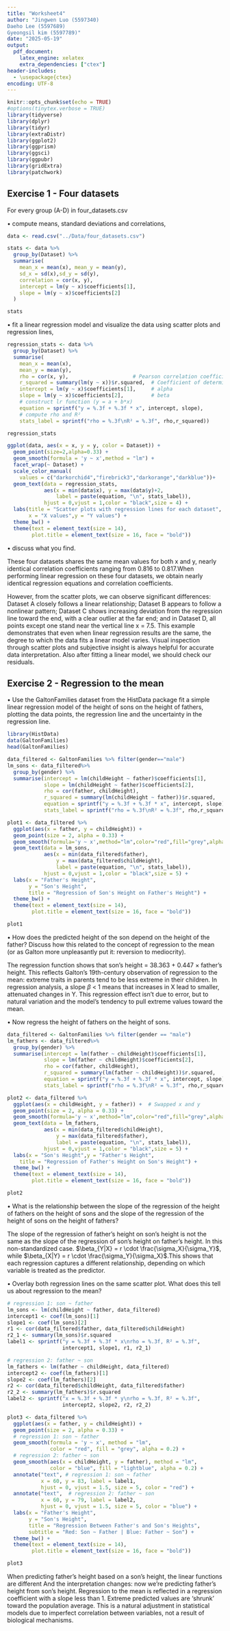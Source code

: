 ---
title: "Worksheet4"
author: "Jingwen Luo (5597340)
Daeho Lee (5597689)
Gyeongsil kim (5597789)"
date: "2025-05-19"
output:
  pdf_document:
    latex_engine: xelatex
    extra_dependencies: ["ctex"]
header-includes:
  - \usepackage{ctex}
encoding: UTF-8
---

```{r setup, include=FALSE}
knitr::opts_chunk$set(echo = TRUE)
#options(tinytex.verbose = TRUE)
library(tidyverse)
library(dplyr)
library(tidyr)
library(extraDistr)
library(ggplot2)
library(ggprism)
library(ggsci)
library(ggpubr)
library(gridExtra)
library(patchwork)
```


## Exercise 1 - Four datasets
For every group (A-D) in four_datasets.csv

• compute means, standard deviations and correlations,
```{r}
data <- read.csv("../Data/four_datasets.csv")

stats <- data %>% 
  group_by(Dataset) %>% 
  summarise(
    mean_x = mean(x), mean_y = mean(y),
    sd_x = sd(x),sd_y = sd(y),
    correlation = cor(x, y),
    intercept = lm(y ~ x)$coefficients[1],
    slope = lm(y ~ x)$coefficients[2]
  )

stats
```

• fit a linear regression model and visualize the data using scatter plots and regression lines,
```{r}
regression_stats <- data %>%
  group_by(Dataset) %>%
  summarise(
    mean_x = mean(x),
    mean_y = mean(y),
    rho = cor(x, y),                     # Pearson correlation coefficient
    r_squared = summary(lm(y ~ x))$r.squared,  # Coefficient of determination
    intercept = lm(y ~ x)$coefficients[1],     # alpha
    slope = lm(y ~ x)$coefficients[2],         # beta
    # construct lr function (y = a + b*x)
    equation = sprintf("y = %.3f + %.3f * x", intercept, slope),
    # compute rho and R²
    stats_label = sprintf("rho = %.3f\nR² = %.3f", rho,r_squared))

regression_stats

ggplot(data, aes(x = x, y = y, color = Dataset)) +
  geom_point(size=2,alpha=0.33) +
  geom_smooth(formula = 'y ~ x',method = "lm") +
  facet_wrap(~ Dataset) + 
  scale_color_manual(
    values = c("darkorchid4","firebrick3","darkorange","darkblue"))+
  geom_text(data = regression_stats,
            aes(x = min(data$x), y = max(data$y)+2,
                label = paste(equation, "\n", stats_label)),
            hjust = 0,vjust = 1,color = "black",size = 4) +
  labs(title = "Scatter plots with regression lines for each dataset",
       x = "X values",y = "Y values") +
  theme_bw() +
  theme(text = element_text(size = 14),
        plot.title = element_text(size = 16, face = "bold"))
```

• discuss what you find.

These four datasets shares the same mean values for both x and y, nearly identical correlation coefficients ranging from 0.816 to 0.817.When performing linear regression on these four datasets, we obtain nearly identical regression equations and correlation coefficients. 

However, from the scatter plots, we can observe significant differences: Dataset A closely follows a linear relationship; Dataset B appears to follow a nonlinear pattern; Dataset C shows increasing deviation from the regression line toward the end, with a clear outlier at the far end; and in Dataset D, all points except one stand near the vertical line x = 7.5. This example demonstrates that even when linear regression results are the same, the degree to which the data fits a linear model varies. Visual inspection through scatter plots and subjective insight is always helpful for accurate data interpretation.  Also after fitting a linear model, we should check our residuals.


## Exercise 2 - Regression to the mean
• Use the GaltonFamilies dataset from the HistData package fit a simple linear regression model of the height of sons on the height of fathers, plotting the data points, the regression line and the uncertainty in the regression line.

```{r}
library(HistData)
data(GaltonFamilies)
head(GaltonFamilies)
```

```{r}
data_filtered <- GaltonFamilies %>% filter(gender=="male")
lm_sons <- data_filtered%>% 
  group_by(gender) %>% 
  summarise(intercept = lm(childHeight ~ father)$coefficients[1],
            slope = lm(childHeight ~ father)$coefficients[2],
            rho = cor(father, childHeight),
            r_squared = summary(lm(childHeight ~ father))$r.squared,
            equation = sprintf("y = %.3f + %.3f * x", intercept, slope),
            stats_label = sprintf("rho = %.3f\nR² = %.3f", rho,r_squared))

plot1 <- data_filtered %>% 
  ggplot(aes(x = father, y = childHeight)) +
  geom_point(size = 2, alpha = 0.33) +
  geom_smooth(formula='y ~ x',method="lm",color="red",fill="grey",alpha = 0.2)+
  geom_text(data = lm_sons,
            aes(x = min(data_filtered$father), 
                y = max(data_filtered$childHeight),
                label = paste(equation, "\n", stats_label)),
            hjust = 0,vjust = 1,color = "black",size = 5) +
  labs(x = "Father's Height",
       y = "Son's Height",
       title = "Regression of Son's Height on Father's Height") +
  theme_bw() +
  theme(text = element_text(size = 14),
        plot.title = element_text(size = 16, face = "bold"))

plot1
```
• How does the predicted height of the son depend on the height of the father? Discuss how this related to the concept of regression to the mean (or as Galton more unpleasantly put it: reversion to mediocrity).

The regression function shows that son's height = 38.363 + 0.447 × father's height. This reflects Galton’s 19th-century observation of regression to the mean: extreme traits in parents tend to be less extreme in their children. In regression analysis, a slope $\beta$ < 1 means that increases in X lead to smaller, attenuated changes in Y. This regression effect isn’t due to error, but to natural variation and the model’s tendency to pull extreme values toward the mean.

• Now regress the height of fathers on the height of sons. 
```{r}
data_filtered <- GaltonFamilies %>% filter(gender == "male")
lm_fathers <- data_filtered%>% 
  group_by(gender) %>% 
  summarise(intercept = lm(father ~ childHeight)$coefficients[1],
            slope = lm(father ~ childHeight)$coefficients[2],
            rho = cor(father, childHeight),
            r_squared = summary(lm(father ~ childHeight))$r.squared,
            equation = sprintf("y = %.3f + %.3f * x", intercept, slope),
            stats_label = sprintf("rho = %.3f\nR² = %.3f", rho,r_squared))

plot2 <- data_filtered %>% 
  ggplot(aes(x = childHeight, y = father)) +  # Swapped x and y
  geom_point(size = 2, alpha = 0.33) +
  geom_smooth(formula='y ~ x',method="lm",color="red",fill="grey",alpha = 0.2)+
  geom_text(data = lm_fathers,
            aes(x = min(data_filtered$childHeight), 
                y = max(data_filtered$father),
                label = paste(equation, "\n", stats_label)),
            hjust = 0,vjust = 1,color = "black",size = 5) +
  labs(x = "Son's Height",y = "Father's Height",
    title = "Regression of Father's Height on Son's Height") +
  theme_bw() +
  theme(text = element_text(size = 14),
        plot.title = element_text(size = 16, face = "bold"))

plot2
```

• What is the relationship between the slope of the regression of the height of fathers on the height of sons and the slope of the regression of the height of sons on the height of fathers?

The slope of the regression of father's height on son's height is not the same as the slope of the regression of son's height on father's height. In this non-standardized case. $\beta_{Y|X} = r \cdot \frac{\sigma_X}{\sigma_Y}$, while $\beta_{X|Y} = r \cdot \frac{\sigma_Y}{\sigma_X}$.This shows that each regression captures a different relationship, depending on which variable is treated as the predictor.

• Overlay both regression lines on the same scatter plot. What does this tell us about regression to the mean?
```{r}
# regression 1: son ~ father
lm_sons <- lm(childHeight ~ father, data_filtered)
intercept1 <- coef(lm_sons)[1]
slope1 <- coef(lm_sons)[2]
r1 <- cor(data_filtered$father, data_filtered$childHeight)
r2_1 <- summary(lm_sons)$r.squared
label1 <- sprintf("y = %.3f + %.3f * x\nrho = %.3f, R² = %.3f", 
                  intercept1, slope1, r1, r2_1)

# regression 2: father ~ son
lm_fathers <- lm(father ~ childHeight, data_filtered)
intercept2 <- coef(lm_fathers)[1]
slope2 <- coef(lm_fathers)[2]
r2 <- cor(data_filtered$childHeight, data_filtered$father)
r2_2 <- summary(lm_fathers)$r.squared
label2 <- sprintf("x = %.3f + %.3f * y\nrho = %.3f, R² = %.3f", 
                  intercept2, slope2, r2, r2_2)

plot3 <- data_filtered %>% 
  ggplot(aes(x = father, y = childHeight)) +
  geom_point(size = 2, alpha = 0.33) +
  # regression 1: son ~ father
  geom_smooth(formula = 'y ~ x', method = "lm", 
              color = "red", fill = "grey", alpha = 0.2) +
  # regression 2: father ~ son
  geom_smooth(aes(x = childHeight, y = father), method = "lm", 
              color = "blue", fill = "lightblue", alpha = 0.2) +
  annotate("text", # regression 1: son ~ father
           x = 60, y = 83, label = label1,
           hjust = 0, vjust = 1.5, size = 5, color = "red") +
  annotate("text",  # regression 2: father ~ son
           x = 60, y = 79, label = label2,
           hjust = 0, vjust = 1.5, size = 5, color = "blue") +
  labs(x = "Father's Height",
       y = "Son's Height",
       title = "Regression Between Father's and Son's Heights",
       subtitle = "Red: Son ~ Father | Blue: Father ~ Son") +
  theme_bw() +
  theme(text = element_text(size = 14),
        plot.title = element_text(size = 16, face = "bold"))

plot3
```
When predicting father's height based on a son's height, the linear functions are different And the interpretation changes: now we're predicting father's height from son's height. Regression to the mean is reflected in a regression coefficient with a slope less than 1. Extreme predicted values are 'shrunk' toward the population average. This is a natural adjustment in statistical models due to imperfect correlation between variables, not a result of biological mechanisms.